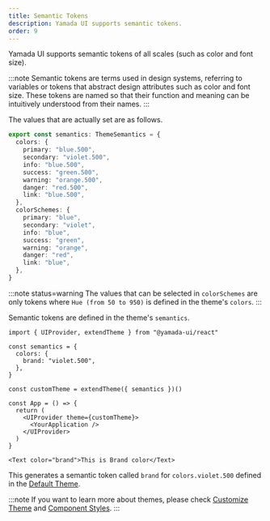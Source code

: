 ```yaml
---
title: Semantic Tokens
description: Yamada UI supports semantic tokens.
order: 9
---
```


Yamada UI supports semantic tokens of all scales (such as color and font size).

:::note
Semantic tokens are terms used in design systems, referring to variables or tokens that abstract design attributes such as color and font size. These tokens are named so that their function and meaning can be intuitively understood from their names.
:::

The values that are actually set are as follows.

```ts
export const semantics: ThemeSemantics = {
  colors: {
    primary: "blue.500",
    secondary: "violet.500",
    info: "blue.500",
    success: "green.500",
    warning: "orange.500",
    danger: "red.500",
    link: "blue.500",
  },
  colorSchemes: {
    primary: "blue",
    secondary: "violet",
    info: "blue",
    success: "green",
    warning: "orange",
    danger: "red",
    link: "blue",
  },
}
```

:::note status=warning
The values that can be selected in `colorSchemes` are only tokens where `Hue (from 50 to 950)` is defined in the theme's `colors`.
:::

Semantic tokens are defined in the theme's `semantics`.

```tsx live=false
import { UIProvider, extendTheme } from "@yamada-ui/react"

const semantics = {
  colors: {
    brand: "violet.500",
  },
}

const customTheme = extendTheme({ semantics })()

const App = () => {
  return (
    <UIProvider theme={customTheme}>
      <YourApplication />
    </UIProvider>
  )
}
```

```tsx live=false
<Text color="brand">This is Brand color</Text>
```

This generates a semantic token called `brand` for `colors.violet.500` defined in the [Default Theme](/styled-system/theming/default-theme).

:::note
If you want to learn more about themes, please check [Customize Theme](/styled-system/theming/customize-theme) and [Component Styles](/styled-system/theming/component-styles).
:::
